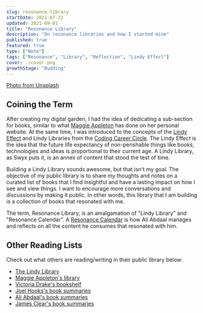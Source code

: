 ```yaml
---
slug: resonance-library
startDate: 2021-07-22
updated: 2021-09-01
title: "Resonance Library"
description: "On resonance libraries and how I started mine"
published: true
featured: true
type: ["Note"]
tags: ["Resonance", "Library", "Reflection", "Lindy Effect"]
cover: ./cover.png
growthStage: "Budding"
---
```


<BasicImage
  src="https://res.cloudinary.com/wtkw/image/upload/v1626828657/waltertengcom/garden/resonance-library/cover_jr0fcc.png"
  alt="cover"
/>

[Photo from Unsplash](https://unsplash.com/photos/HH4WBGNyltc)

## Coining the Term

After creating my digital garden, I had the idea of dedicating a sub-section for books, similar to what [Maggie Appleton](https://maggieappleton.com/) has done on her personal website. At the same time, I was introduced to the concepts of the [Lindy Effect](https://en.wikipedia.org/wiki/Lindy_effect) and Lindy Libraries from the [Coding Career Circle](https://codingcareer.circle.so/c/lindy-library). The Lindy Effect is the idea that the future life expectancy of non-perishable things like books, technologies and ideas is proportional to their current age. A Lindy Library, as Swyx puts it, is an annex of content that stood the test of time.

Building a Lindy Library sounds awesome, but that isn't my goal. The objective of my public library is to share my thoughts and notes on a curated list of books that I find insightful and have a lasting impact on how I see and view things. I want to encourage more conversations and discussions by making it public. In other words, this library that I am building is a collection of books that resonated with me.

The term, Resonance Library, is an amalgamation of "Lindy Library" and "Resonance Calendar". A [Resonance Calendar](https://www.youtube.com/watch?v=lKYBB-Uw1IM) is how Ali Abdaal manages and reflects on all the content he consumes that resonated with him.

## Other Reading Lists

Check out what others are reading/writing in their public library below:

- [The Lindy Library](https://www.thelindylibrary.org/)
- [Maggie Appleton's library](https://maggieappleton.com/library)
- [Victoria Drake's bookshelf](https://victoria.dev/bookshelf/)
- [Joel Hooks's book summaries](https://joelhooks.com/)
- [Ali Abdaal's book summaries](https://aliabdaal.com/book-notes/)
- [James Clear's book summaries](https://jamesclear.com/book-summaries)
